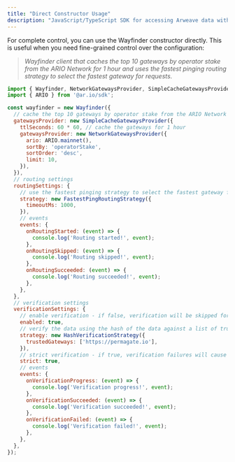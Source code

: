```yaml
---
title: "Direct Constructor Usage"
description: "JavaScript/TypeScript SDK for accessing Arweave data with built-in verification and gateway routing"
---
```


For complete control, you can use the Wayfinder constructor directly. This is useful when you need fine-grained control over the configuration:

> _Wayfinder client that caches the top 10 gateways by operator stake from the ARIO Network for 1 hour and uses the fastest pinging routing strategy to select the fastest gateway for requests._

```javascript
import { Wayfinder, NetworkGatewaysProvider, SimpleCacheGatewaysProvider, FastestPingRoutingStrategy, HashVerificationStrategy } from '@ar.io/wayfinder-core';
import { ARIO } from '@ar.io/sdk';

const wayfinder = new Wayfinder({
  // cache the top 10 gateways by operator stake from the ARIO Network for 1 hour
  gatewaysProvider: new SimpleCacheGatewaysProvider({
    ttlSeconds: 60 * 60, // cache the gateways for 1 hour
    gatewaysProvider: new NetworkGatewaysProvider({
      ario: ARIO.mainnet(),
      sortBy: 'operatorStake',
      sortOrder: 'desc',
      limit: 10,
    }),
  }),
  // routing settings
  routingSettings: {
    // use the fastest pinging strategy to select the fastest gateway for requests
    strategy: new FastestPingRoutingStrategy({
      timeoutMs: 1000,
    }),
    // events
    events: {
      onRoutingStarted: (event) => {
        console.log('Routing started!', event);
      },
      onRoutingSkipped: (event) => {
        console.log('Routing skipped!', event);
      },
      onRoutingSucceeded: (event) => {
        console.log('Routing succeeded!', event);
      },
    },
  },
  // verification settings
  verificationSettings: {
    // enable verification - if false, verification will be skipped for all requests
    enabled: true,
    // verify the data using the hash of the data against a list of trusted gateways
    strategy: new HashVerificationStrategy({
      trustedGateways: ['https://permagate.io'],
    }),
    // strict verification - if true, verification failures will cause requests to fail
    strict: true,
    // events
    events: {
      onVerificationProgress: (event) => {
        console.log('Verification progress!', event);
      },
      onVerificationSucceeded: (event) => {
        console.log('Verification succeeded!', event);
      },
      onVerificationFailed: (event) => {
        console.log('Verification failed!', event);
      },
    },
  },
});
```
